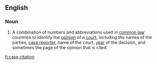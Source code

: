 ==English==

===Noun===
{{wikipedia}}
{{en-noun|head=[[case]] [[citation]]}}
# {{legal}} A combination of numbers and abbreviations used in [[common law]] countries to identify the [[opinion]] of a [[court]], including the names of the parties, [[case reporter]], name of the court, [[year]] of the decision, and sometimes the page of the opinion that is cited.

[[fi:case citation]]